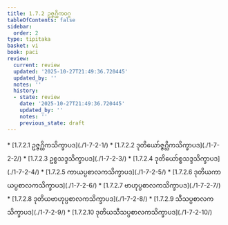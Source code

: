 ```yaml
---
title: 1.7.2 ဥဇ္ဇဂ္ဃိကဝဂ္ဂ
tableOfContents: false
sidebar:
  order: 2
type: tipitaka
basket: vi
book: paci
review:
  current: review
  updated: '2025-10-27T21:49:36.720445'
  updated_by: ''
  notes: ''
  history:
  - state: review
    date: '2025-10-27T21:49:36.720445'
    updated_by: ''
    notes: ''
    previous_state: draft
---
```



<ReviewStatus review={frontmatter.review} showDetails={true} />

<HypothesisAnnotation frontmatter={frontmatter} />

<DynamicBreadcrumb />



<TableOfContents book="paci" section="1.7.2">
* [1.7.2.1 ဥဇ္ဇဂ္ဃိကသိက္ခာပဒ](./1-7-2-1/)
* [1.7.2.2 ဒုတိယော်ဇ္ဇဂ္ဃိကသိက္ခာပဒ](./1-7-2-2/)
* [1.7.2.3 ဥစ္စသဒ္ဒသိက္ခာပဒ](./1-7-2-3/)
* [1.7.2.4 ဒုတိယော်စ္စသဒ္ဒသိက္ခာပဒ](./1-7-2-4/)
* [1.7.2.5 ကာယပ္ပစာလကသိက္ခာပဒ](./1-7-2-5/)
* [1.7.2.6 ဒုတိယကာယပ္ပစာလကသိက္ခာပဒ](./1-7-2-6/)
* [1.7.2.7 ဗာဟုပ္ပစာလကသိက္ခာပဒ](./1-7-2-7/)
* [1.7.2.8 ဒုတိယဗာဟုပ္ပစာလကသိက္ခာပဒ](./1-7-2-8/)
* [1.7.2.9 သီသပ္ပစာလကသိက္ခာပဒ](./1-7-2-9/)
* [1.7.2.10 ဒုတိယသီသပ္ပစာလကသိက္ခာပဒ](./1-7-2-10/)
</TableOfContents>